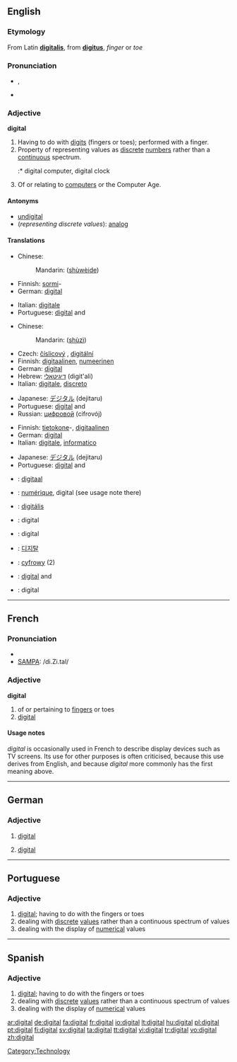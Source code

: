 ==English==
{{wikipedia}}
===Etymology===
From Latin '''[[digitalis]]''', from '''[[digitus]]''', ''finger'' or ''toe''

===Pronunciation===
* {{IPA|/ˈdɪʤətl/}}, {{SAMPA|/"dIdZ@tl/}}
* {{audio|en-us-digital.ogg|Audio (US)}}

===Adjective===
'''digital''' {{notcomp}}

# Having to do with [[digit]]s (fingers or toes); performed with a finger.
# Property of representing values as [[discrete]] [[number]]s rather than a [[continuous]] spectrum.
#:* digital computer, digital clock
# Of or relating to [[computer]]s or the Computer Age.

====Antonyms====
* [[undigital]]
* (''representing discrete values''): [[analog]]

====Translations====
{{trans-top|having to do or performed with a finger}}
* Chinese:
*: Mandarin: {{zh-ts|[[數位]]的|[[数位]]的}} ([[shù]][[wèi]][[de]])
* Finnish: [[sormi]]-
* German: [[#German|digital]] {{italbrac|medicine}}
{{trans-mid}}
* Italian: [[digitale]]
* Portuguese: [[#Portuguese|digital]] {{m}} and {{f}}
{{trans-bottom}}

{{trans-top|representing discrete values}}
* Chinese:
*: Mandarin: {{zh-ts|數字|数字}} ([[shù]][[zì]])
* Czech: [[číslicový]] {{m}}, [[digitální]] {{m}}
* Finnish: [[digitaalinen]], [[numeerinen]]
* German: [[#German|digital]]
* Hebrew: [[דיגיטאלי]] (digit'ali)
* Italian: [[digitale]], [[discreto]]
{{trans-mid}}
* Japanese: [[デジタル]] (dejitaru)
* Portuguese: [[#Portuguese|digital]] {{m}} and {{f}}
* Russian: [[цифровой]] (cifrovój)
{{trans-bottom}}

{{trans-top|of or relating to computers}}
* Finnish: [[tietokone]]-,  [[digitaalinen]]
* German: [[#German|digital]]
* Italian: [[digitale]], [[informatico]]
{{trans-mid}}
* Japanese: [[デジタル]] (dejitaru)
* Portuguese: [[#Portuguese|digital]] {{m}} and {{f}}
{{trans-bottom}}

{{checktrans-top}}
* {{ttbc|Dutch}}: [[digitaal]]
* {{ttbc|French}}: [[numérique]], digital (see usage note there)
* {{ttbc|Hungarian}}: [[digitális]]
* {{ttbc|Indonesian}}: digital
* {{ttbc|Interlingua}}: digital
* {{ttbc|Korean}}: [[디지탈]]
* {{ttbc|Polish}}: [[cyfrowy]] {{m}} (2)
* {{ttbc|Spanish}}: [[#Spanish|digital]] {{m}} and {{f}}
* {{ttbc|Swedish}}: digital
{{trans-bottom}}

----

==French==

===Pronunciation===
*{{IPA|/di.ʒi.tal/}}
*[[w:SAMPA|SAMPA]]: /di.Zi.tal/

===Adjective===
{{fr-infl-adj|sm=digital|sf=digitale|pm=digitaux|pf=digitales|smp=di.ʒi.tal|sfp=di.ʒi.tal|pmp=di.ʒi.tɔ|pfp=di.ʒi.tal}}
'''digital'''

# of or pertaining to [[finger]]s or toes
# [[digital]]

====Usage notes====
''digital'' is occasionally used in French to describe display devices such as TV screens. Its use for other purposes is often criticised, because this use derives from English, and because ''digital'' more commonly has the first meaning above.

----

==German==

===Adjective===
{{de-adj|-}}

# {{computing|lang=de}} [[#English|digital]]
# {{medicine|lang=de}} [[#English|digital]]

----

==Portuguese==

===Adjective===
{{pt-adj|feminine=digital|masculine plural=digitais|feminine plural=digitais}}

# [[#English|digital]]; having to do with the fingers or toes
# dealing with [[discrete]] [[values]] rather than a continuous spectrum of values
# dealing with the display of [[numerical]] values

----

==Spanish==

===Adjective===
{{es-adj|feminine=digital|masculine plural=digitales|feminine plural=digitales}}

# [[#English|digital]]; having to do with the fingers or toes
# dealing with [[discrete]] [[values]] rather than a continuous spectrum of values
# dealing with the display of [[numerical]] values

[[Category:Technology]]

[[ar:digital]]
[[de:digital]]
[[fa:digital]]
[[fr:digital]]
[[io:digital]]
[[lt:digital]]
[[hu:digital]]
[[pl:digital]]
[[pt:digital]]
[[fi:digital]]
[[sv:digital]]
[[ta:digital]]
[[tt:digital]]
[[vi:digital]]
[[tr:digital]]
[[vo:digital]]
[[zh:digital]]
